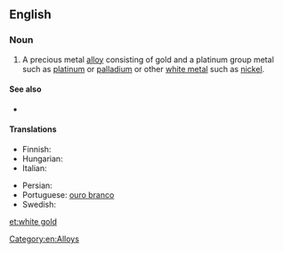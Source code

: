 ==English==

===Noun===
{{en-noun|head=[[white]] [[gold]]}}

# A precious metal [[alloy]] consisting of gold and a platinum group metal such as [[platinum]] or [[palladium]] or other [[white metal]] such as [[nickel]].

====See also====
* {{pedia}}

====Translations====
{{trans-top|A precious metal alloy consisting of gold and a platinum group metal}}
* Finnish: {{t-|fi|valkokulta}}
* Hungarian: {{t+|hu|fehérarany}}
* Italian: {{t-|it|oro bianco|m}}
{{trans-mid}}
* Persian: {{t|fa|طلا سفید|tr=talâ-sefid|sc=fa-Arab}}
* Portuguese: [[ouro branco]]
* Swedish: {{t-|sv|vitguld|n}}
{{trans-bottom}}

[[Category:en:Alloys]]

[[et:white gold]]